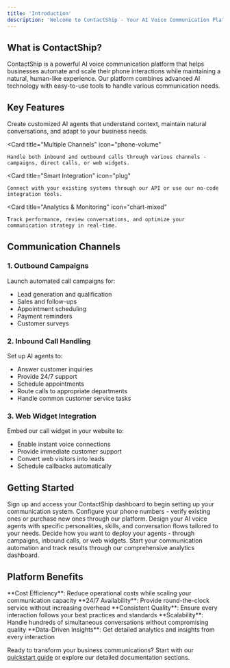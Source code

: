```yaml
---
title: 'Introduction'
description: 'Welcome to ContactShip - Your AI Voice Communication Platform'
---
```


## What is ContactShip?

ContactShip is a powerful AI voice communication platform that helps businesses automate and scale their phone interactions while maintaining a natural, human-like experience. Our platform combines advanced AI technology with easy-to-use tools to handle various communication needs.

## Key Features

<CardGroup cols={2}>
  <Card 
    title="AI Voice Agents" 
    icon="robot"
  >
    Create customized AI agents that understand context, maintain natural conversations, and adapt to your business needs.
  </Card>

  <Card 
    title="Multiple Channels" 
    icon="phone-volume"
  >
    Handle both inbound and outbound calls through various channels - campaigns, direct calls, or web widgets.
  </Card>

  <Card 
    title="Smart Integration" 
    icon="plug"
  >
    Connect with your existing systems through our API or use our no-code integration tools.
  </Card>

  <Card 
    title="Analytics & Monitoring" 
    icon="chart-mixed"
  >
    Track performance, review conversations, and optimize your communication strategy in real-time.
  </Card>
</CardGroup>

## Communication Channels

### 1. Outbound Campaigns
Launch automated call campaigns for:
- Lead generation and qualification
- Sales and follow-ups
- Appointment scheduling
- Payment reminders
- Customer surveys

### 2. Inbound Call Handling
Set up AI agents to:
- Answer customer inquiries
- Provide 24/7 support
- Schedule appointments
- Route calls to appropriate departments
- Handle common customer service tasks

### 3. Web Widget Integration
Embed our call widget in your website to:
- Enable instant voice connections
- Provide immediate customer support
- Convert web visitors into leads
- Schedule callbacks automatically

## Getting Started

<Steps>
  <Step title="Create Your Account">
    Sign up and access your ContactShip dashboard to begin setting up your communication system.
  </Step>
  <Step title="Set Up Your Numbers">
    Configure your phone numbers - verify existing ones or purchase new ones through our platform.
  </Step>
  <Step title="Create AI Agents">
    Design your AI voice agents with specific personalities, skills, and conversation flows tailored to your needs.
  </Step>
  <Step title="Choose Your Channel">
    Decide how you want to deploy your agents - through campaigns, inbound calls, or web widgets.
  </Step>
  <Step title="Launch & Monitor">
    Start your communication automation and track results through our comprehensive analytics dashboard.
  </Step>
</Steps>

## Platform Benefits

<Check>
  **Cost Efficiency**: Reduce operational costs while scaling your communication capacity
</Check>
<Check>
  **24/7 Availability**: Provide round-the-clock service without increasing overhead
</Check>
<Check>
  **Consistent Quality**: Ensure every interaction follows your best practices and standards
</Check>
<Check>
  **Scalability**: Handle hundreds of simultaneous conversations without compromising quality
</Check>
<Check>
  **Data-Driven Insights**: Get detailed analytics and insights from every interaction
</Check>

Ready to transform your business communications? Start with our [quickstart guide](quickstart) or explore our detailed documentation sections.
